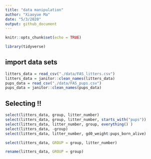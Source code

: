 ```yaml
---
title: "data manipulation"
author: "Xiaoyue Ma"
date: "5/3/2020"
output: github_document
---
```


```r
knitr::opts_chunk$set(echo = TRUE)

library(tidyverse)
```

## import data sets

```r
litters_data = read_csv("./data/FAS_litters.csv")
litters_data = janitor::clean_names(litters_data)
pups_data = read_csv("./data/FAS_pups.csv")
pups_data = janitor::clean_names(pups_data)
```

## Selecting !!

```r
select(litters_data, group, litter_number)
select(litters_data, group, litter_number, starts_with("pups"))
select(litters_data, litter_number, group, everything() )
select(litters_data, -group)
select(litters_data, litter_number, gd0_weight:pups_born_alive)

select(litters_data, GROUP = group, litter_number)

rename(litters_data, GROUP = group)
```















